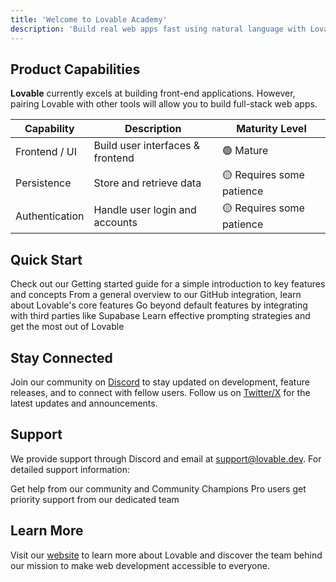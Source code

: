 ```yaml
---
title: 'Welcome to Lovable Academy'
description: 'Build real web apps fast using natural language with Lovable'
---
```


## Product Capabilities

**Lovable** currently excels at building front-end applications. However, pairing Lovable with other tools will allow you to build full-stack web apps.

| Capability | Description | Maturity Level |
|------------|-------------|----------------|
| Frontend / UI | Build user interfaces & frontend | 🟢 Mature |
| Persistence | Store and retrieve data | 🟡 Requires some patience |
| Authentication | Handle user login and accounts | 🟡 Requires some patience |

## Quick Start

<CardGroup cols={2}>
  <Card
    title="Getting Started"
    icon="zap"
    href="/user-guides/getting-started"
  >
    Check out our Getting started guide for a simple introduction to key features and concepts
  </Card>
  <Card
    title="Features Overview"
    icon="tools"
    href="/features/introduction"
  >
    From a general overview to our GitHub integration, learn about Lovable's core features
  </Card>
  <Card
    title="Integrations"
    icon="link"
    href="/integrations"
  >
    Go beyond default features by integrating with third parties like Supabase
  </Card>
  <Card
    title="Tips and Tricks"
    icon="lightbulb"
    href="/tips-tricks"
  >
    Learn effective prompting strategies and get the most out of Lovable
  </Card>
</CardGroup>

## Stay Connected

Join our community on [Discord](https://discord.gg/rPw2rSFE2K) to stay updated on development, feature releases, and to connect with fellow users. Follow us on [Twitter/X](https://twitter.com/Lovable_dev) for the latest updates and announcements.

## Support

We provide support through Discord and email at [support@lovable.dev](mailto:support@lovable.dev). For detailed support information:

<CardGroup cols={2}>
  <Card
    title="Community Support"
    icon="discord"
    href="https://discord.com/channels/1119885301872070706/1280461670979993613"
  >
    Get help from our community and Community Champions
  </Card>
  <Card
    title="Priority Support"
    icon="envelope"
    href="mailto:support@lovable.dev"
  >
    Pro users get priority support from our dedicated team
  </Card>
</CardGroup>

## Learn More

Visit our [website](https://lovable.dev) to learn more about Lovable and discover the team behind our mission to make web development accessible to everyone.
